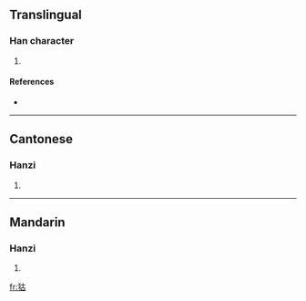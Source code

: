 ==Translingual==

===Han character===
{{Han char|rn=94|rad=犬|as=05|sn=8|four=4426<sub>0</sub>|canj=大竹十口 (KHJR)}}

# {{defn|Han|sort=犬05}}

====References====
* {{Han ref|kx=0709.181|dkj=20360|dj=1122.060|hdz=21339.020|uh=72DC|ud=29404|bh=CD60|bd=52576}}

----

==Cantonese==

===Hanzi===
{{yue-hanzi|jyut=|y=gu2}}

# {{defn|Cantonese|sort=犬05}}

----

==Mandarin==

===Hanzi===
{{cmn-hanzi|pin=[[gǔ]] ([[gu3]])|wg=ku<sup>3</sup>}}

# {{defn|Mandarin|sort=犬05}}

[[fr:狜]]